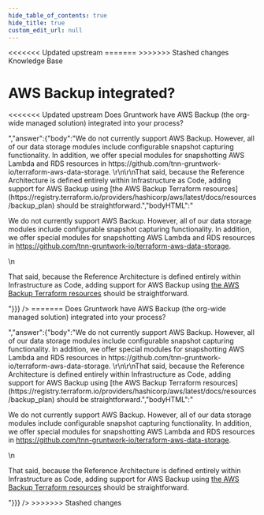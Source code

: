 ```yaml
---
hide_table_of_contents: true
hide_title: true
custom_edit_url: null
---
```



<head>
<<<<<<< Updated upstream
  <link rel="canonical" href="https://github.com/tnn-gruntwork-io/knowledge-base/discussions/64" />
=======
  <link rel="canonical" href="https://github.com/tnn-gruntwork-io/knowledge-base/discussions/64" />
>>>>>>> Stashed changes
</head>

<CenterLayout>
<span className="searchCategory">Knowledge Base</span>
<h1>AWS Backup integrated?</h1>
<<<<<<< Updated upstream
<GitHub discussion={{"id":"D_kwDOF8slf84AOCcJ","number":64,"author":{"login":"marijakstrazdas"},"title":"AWS Backup integrated?","body":"Does Gruntwork have AWS Backup (the org-wide managed solution) integrated into your process?","bodyHTML":"<p dir=\"auto\">Does Gruntwork have AWS Backup (the org-wide managed solution) integrated into your process?</p>","answer":{"body":"We do not currently support AWS Backup. However, all of our data storage modules include configurable snapshot capturing functionality. In addition, we offer special modules for snapshotting AWS Lambda and RDS resources in https://github.com/tnn-gruntwork-io/terraform-aws-data-storage.  \r\n\r\nThat said, because the Reference Architecture is defined entirely within Infrastructure as Code, adding support for AWS Backup using [the AWS Backup Terraform resources](https://registry.terraform.io/providers/hashicorp/aws/latest/docs/resources/backup_plan) should be straightforward.","bodyHTML":"<p dir=\"auto\">We do not currently support AWS Backup. However, all of our data storage modules include configurable snapshot capturing functionality. In addition, we offer special modules for snapshotting AWS Lambda and RDS resources in <a href=\"https://github.com/tnn-gruntwork-io/terraform-aws-data-storage\">https://github.com/tnn-gruntwork-io/terraform-aws-data-storage</a>.</p>\n<p dir=\"auto\">That said, because the Reference Architecture is defined entirely within Infrastructure as Code, adding support for AWS Backup using <a href=\"https://registry.terraform.io/providers/hashicorp/aws/latest/docs/resources/backup_plan\" rel=\"nofollow\">the AWS Backup Terraform resources</a> should be straightforward.</p>"}}} />
=======
<GitHub discussion={{"id":"D_kwDOF8slf84AOCcJ","number":64,"author":{"login":"marijakstrazdas"},"title":"AWS Backup integrated?","body":"Does Gruntwork have AWS Backup (the org-wide managed solution) integrated into your process?","bodyHTML":"<p dir=\"auto\">Does Gruntwork have AWS Backup (the org-wide managed solution) integrated into your process?</p>","answer":{"body":"We do not currently support AWS Backup. However, all of our data storage modules include configurable snapshot capturing functionality. In addition, we offer special modules for snapshotting AWS Lambda and RDS resources in https://github.com/tnn-gruntwork-io/terraform-aws-data-storage.  \r\n\r\nThat said, because the Reference Architecture is defined entirely within Infrastructure as Code, adding support for AWS Backup using [the AWS Backup Terraform resources](https://registry.terraform.io/providers/hashicorp/aws/latest/docs/resources/backup_plan) should be straightforward.","bodyHTML":"<p dir=\"auto\">We do not currently support AWS Backup. However, all of our data storage modules include configurable snapshot capturing functionality. In addition, we offer special modules for snapshotting AWS Lambda and RDS resources in <a href=\"https://github.com/tnn-gruntwork-io/terraform-aws-data-storage\">https://github.com/tnn-gruntwork-io/terraform-aws-data-storage</a>.</p>\n<p dir=\"auto\">That said, because the Reference Architecture is defined entirely within Infrastructure as Code, adding support for AWS Backup using <a href=\"https://registry.terraform.io/providers/hashicorp/aws/latest/docs/resources/backup_plan\" rel=\"nofollow\">the AWS Backup Terraform resources</a> should be straightforward.</p>"}}} />
>>>>>>> Stashed changes

</CenterLayout>
  

<!-- ##DOCS-SOURCER-START
{
  "sourcePlugin": "github-discussions",
  "hash": "69bbdb08f81400a4e76055cc8d6b0c7f"
}
##DOCS-SOURCER-END -->
